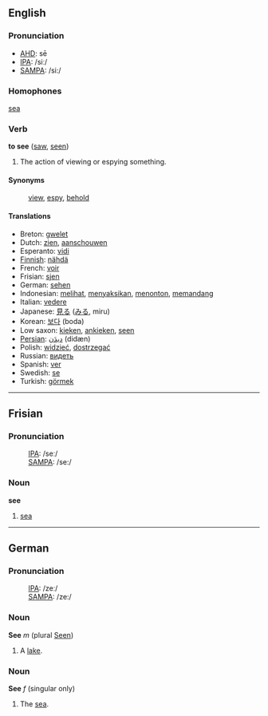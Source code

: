 ==English==
=== Pronunciation ===
*[[w:AHD|AHD]]: sē
*[[w:IPA|IPA]]: /siː/
*[[w:SAMPA|SAMPA]]: /si:/

=== Homophones ===
[[sea]]

=== Verb ===
'''to see''' ([[saw]], [[seen]])

# The action of viewing or espying something.

==== Synonyms ====
:[[view]], [[espy]], [[behold]]

==== Translations ====
*Breton: [[gwelet]]
*Dutch: [[zien]], [[aanschouwen]]
*Esperanto: [[vidi]]
*[[Finnish]]: [[nähdä]]
*French: [[voir]]
*Frisian: [[sjen]]
*German: [[sehen]]
*Indonesian: [[lihat|melihat]], [[saksi|menyaksikan]], [[tonton|menonton]], [[pandang|memandang]]
*Italian: [[vedere]]
*Japanese: [[見る]] ([[みる]], miru)
*Korean: [[보다]] (boda)
*Low saxon: [[kieken]], [[ankieken]], [[seen]]
*[[Persian]]: [[ديدَن]] (didæn)
*Polish: [[widzieć]], [[dostrzegać]]
*Russian: [[видеть]]
*Spanish: [[ver]]
*Swedish: [[se]]
*Turkish: [[görmek]]

----

==Frisian==
===Pronunciation===
:[[IPA]]: /seː/
:[[SAMPA]]: /se:/

===Noun===
'''see'''

# [[sea]]

----
==German==
===Pronunciation===
:[[IPA]]: /zeː/
:[[SAMPA]]: /ze:/

===Noun===
'''See''' ''m'' (plural [[Seen]])

#A [[lake]].

===Noun===
'''See''' ''f'' (singular only)

#The [[sea]].